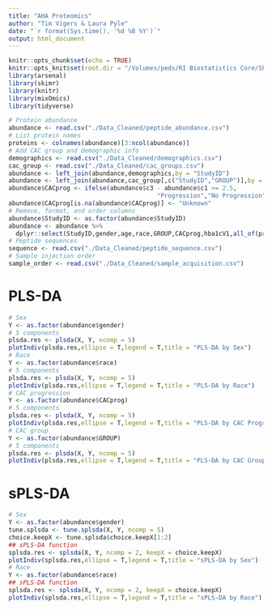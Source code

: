 ```yaml
---
title: "AHA Proteomics"
author: "Tim Vigers & Laura Pyle"
date: "`r format(Sys.time(), '%d %B %Y')`"
output: html_document
---
```


```r
knitr::opts_chunk$set(echo = TRUE)
knitr::opts_knit$set(root.dir = "/Volumes/peds/RI Biostatistics Core/Shared/Shared Projects/Laura/BDC/Projects/Janet Snell-Bergeon/AHA collaborative grant/Proteomics")
library(arsenal)
library(skimr)
library(knitr)
library(mixOmics)
library(tidyverse)
```

```r
# Protein abundance
abundance <- read.csv("./Data_Cleaned/peptide_abundance.csv")
# List protein names
proteins <- colnames(abundance)[3:ncol(abundance)]
# Add CAC group and demographic info 
demographics <- read.csv("./Data_Cleaned/demographics.csv")
cac_group <- read.csv("./Data_Cleaned/cac_groups.csv")
abundance <- left_join(abundance,demographics,by = "StudyID")
abundance <- left_join(abundance,cac_group[,c("StudyID","GROUP")],by = "StudyID")
abundance$CACprog <- ifelse(abundance$c3 - abundance$c1 >= 2.5,
                                         "Progression","No Progression")
abundance$CACprog[is.na(abundance$CACprog)] <- "Unknown"
# Remove, format, and order columns
abundance$StudyID <- as.factor(abundance$StudyID)
abundance <- abundance %>% 
  dplyr::select(StudyID,gender,age,race,GROUP,CACprog,hba1cV1,all_of(proteins))
# Peptide sequences
sequence <- read.csv("./Data_Cleaned/peptide_sequence.csv")
# Sample injection order
sample_order <- read.csv("./Data_Cleaned/sample_acquisition.csv")
```

# PLS-DA

```r
# Sex
Y <- as.factor(abundance$gender)
# 5 components
plsda.res <- plsda(X, Y, ncomp = 5) 
plotIndiv(plsda.res,ellipse = T,legend = T,title = "PLS-DA by Sex")
# Race
Y <- as.factor(abundance$race)
# 5 components
plsda.res <- plsda(X, Y, ncomp = 5) 
plotIndiv(plsda.res,ellipse = T,legend = T,title = "PLS-DA by Race")
# CAC progression
Y <- as.factor(abundance$CACprog)
# 5 components
plsda.res <- plsda(X, Y, ncomp = 5) 
plotIndiv(plsda.res,ellipse = T,legend = T,title = "PLS-DA by CAC Progression")
# CAC group
Y <- as.factor(abundance$GROUP)
# 5 components
plsda.res <- plsda(X, Y, ncomp = 5) 
plotIndiv(plsda.res,ellipse = T,legend = T,title = "PLS-DA by CAC Group")
```

# sPLS-DA

```r
# Sex
Y <- as.factor(abundance$gender)
tune.splsda <- tune.splsda(X, Y, ncomp = 5) 
choice.keepX <- tune.splsda$choice.keepX[1:2]
## sPLS-DA function
splsda.res <- splsda(X, Y, ncomp = 2, keepX = choice.keepX)
plotIndiv(splsda.res,ellipse = T,legend = T,title = "sPLS-DA by Sex")
# Race
Y <- as.factor(abundance$race)
## sPLS-DA function
splsda.res <- splsda(X, Y, ncomp = 2, keepX = choice.keepX)
plotIndiv(splsda.res,ellipse = T,legend = T,title = "sPLS-DA by Race")
```


